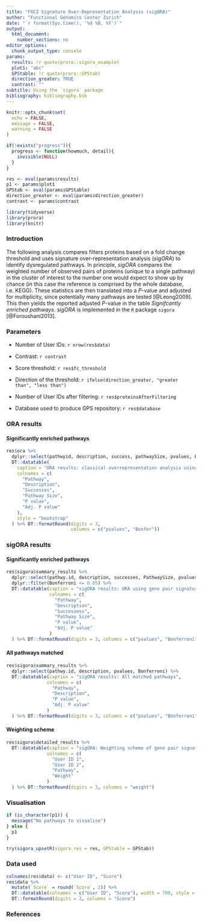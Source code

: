 ```yaml
---
title: "FGCZ Signature Over-Representation Analysis (sigORA)"
author: "Functional Genomics Center Zurich"
date: "`r format(Sys.time(), '%d %B, %Y')`"
output:
  html_document:
    number_sections: no
editor_options:
  chunk_output_type: console
params:
  results: !r quote(prora::sigora_example)
  plot1: "abc"
  GPStable: !r quote(prora::GPStab)
  direction_greater: TRUE
  contrast: ""
subtitle: Using the `sigora` package
bibliography: bibliography.bib
---
```


```r
knitr::opts_chunk$set(
  echo = FALSE,
  message = FALSE,
  warning = FALSE
)

if(!exists("progress")){
  progress <- function(howmuch, detail){
    invisible(NULL)
  }
}

res <- eval(params$results)
p1 <- params$plot1
GPStab <- eval(params$GPStable)
direction_greater <- eval(params$direction_greater)
contrast <- params$contrast

library(tidyverse)
library(prora)
library(knitr)
```

### Introduction

The following analysis compares filters proteins based on a fold change threshold and uses signature over-representation analysis (*sigORA*) to identify dysregulated pathways. In principle, *sigORA* compares the weighted number of observed pairs of proteins (unique to a single pathway)  in the cluster of interest to the number one would expect to show up by chance (in this case the reference is comprised by the whole database, i.e. KEGG). These statistics are then translated into a *P*-value and adjusted for multiplicity, since potentially many pathways are tested [@Leong2009]. This then yields the reported adjusted *P*-value in the table *Signifcantly enriched pathways*. *sigORA* is implemented in the `R` package `sigora` [@Foroushani2013].

### Parameters

- Number of User IDs: `r nrow(res$data)`

- Contrast: `r contrast`

- Score threshold: `r res$fc_threshold`

- Direction of the threshold: `r ifelse(direction_greater, "greater than", "less than")`

- Number of User IDs after filtering: `r res$proteinsAfterFiltering`

- Database used to produce GPS repository: `r res$database`

### ORA results {.tabset .tabset-pills}

#### Significantly enriched pathways

```r
res$ora %>%
  dplyr::select(pathwyid, description, success, pathwaySize, pvalues, Bonfer) %>%
  DT::datatable(
    caption = "ORA results: classical overrepresentation analysis using Fisher's exact test",
    colnames = c(
      "Pathway",
      "Description",
      "Successes",
      "Pathway Size",
      "P value",
      "Adj. P value"
    ),
    style = "bootstrap"
  ) %>% DT::formatRound(digits = 3,
                        columns = c("pvalues", "Bonfer"))
```


### sigORA results {.tabset .tabset-pills}

#### Significantly enriched pathways


```r
res$sigora$summary_results %>% 
  dplyr::select(pathwy.id, description, successes, PathwaySize, pvalues, Bonferroni) %>% 
  dplyr::filter(Bonferroni <= 0.05) %>% 
  DT::datatable(caption = "sigORA results: ORA using gene pair signatures", 
                colnames = c(
                  "Pathway",
                  "Description",
                  "Successess",
                  "Pathway Size",
                  "P value",
                  "Adj. P value"
                )
  ) %>% DT::formatRound(digits = 3, columns = c("pvalues", "Bonferroni"))
```

#### All pathways matched

```r
res$sigora$summary_results %>% 
  dplyr::select(pathwy.id, description, pvalues, Bonferroni) %>% 
  DT::datatable(caption = "sigORA results: All matched pathways", 
               colnames = c(
                 "Pathway",
                 "Description",
                 "P value",
                 "Adj. P value"
               )
  ) %>% DT::formatRound(digits = 3, columns = c("pvalues", "Bonferroni"))
```

#### Weighting scheme

```r
res$sigora$detailed_results %>% 
  DT::datatable(caption = "sigORA: Weighting scheme of gene pair signatures used",
               colnames = c(
                 "User ID 1",
                 "User ID 2",
                 "Pathway",
                 "Weight"
               )
  ) %>% DT::formatRound(digits = 3, columns = "weight")
```

### Visualisation

```r
if (is_character(p1)) {
  message("No pathways to visualise")
} else {
  p1
}
```

```r
try(sigora_upsetR(sigora_res = res, GPStable = GPStab))
```


### Data used

```r
colnames(res$data) <- c("User ID", "Score")
res$data %>%
  mutate(`Score` = round(`Score`, 2)) %>% 
  DT::datatable(colnames = c("User ID", "Score"), width = 700, style = "bootstrap") %>%
  DT::formatRound(digits = 3, columns = "Score")
```


### References
